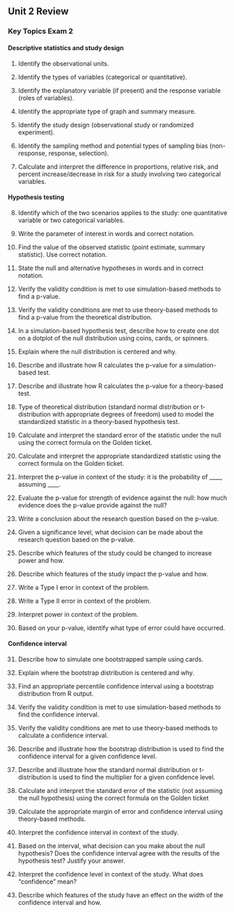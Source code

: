## Unit 2 Review

### Key Topics Exam 2

#### Descriptive statistics and study design {-}

1.	Identify the observational units.

2.	Identify the types of variables (categorical or quantitative).

3.	Identify the explanatory variable (if present) and the response variable (roles of variables).

4.	Identify the appropriate type of graph and summary measure.

5.	Identify the study design (observational study or randomized experiment).

6.	Identify the sampling method and potential types of sampling bias (non-response, response, selection).

7.	Calculate and interpret the difference in proportions, relative risk, and percent increase/decrease in risk for a study involving two categorical variables.

#### Hypothesis testing {-}

8.	Identify which of the two scenarios applies to the study: one quantitative variable or two categorical variables.

9.	Write the parameter of interest in words and correct notation.

10.	Find the value of the observed statistic (point estimate, summary statistic). Use correct notation.

11.	State the null and alternative hypotheses in words and in correct notation.

12.	Verify the validity condition is met to use simulation-based methods to find a p-value.

13.	Verify the validity conditions are met to use theory-based methods to find a p-value from the theoretical distribution.

14.	In a simulation-based hypothesis test, describe how to create one dot on a dotplot of the null distribution using coins, cards, or spinners. 

15.	Explain where the null distribution is centered and why.

16.	Describe and illustrate how R calculates the p-value for a simulation-based test.

17.	Describe and illustrate how R calculates the p-value for a theory-based test.

18.	Type of theoretical distribution (standard normal distribution or t-distribution with appropriate degrees of freedom) used to model the standardized statistic in a theory-based hypothesis test.

19.	Calculate and interpret the standard error of the statistic under the null using the correct formula on the Golden ticket.

20.	Calculate and interpret the appropriate standardized statistic using the correct formula on the Golden ticket.

21.	Interpret the p-value in context of the study: it is the probability of ____, assuming ____.

22.	Evaluate the p-value for strength of evidence against the null: how much evidence does the p-value provide against the null?

23.	Write a conclusion about the research question based on the p-value.

24.	Given a significance level, what decision can be made about the research question based on the p-value.

25.	Describe which features of the study could be changed to increase power and how.

26.	Describe which features of the study impact the p-value and how.

27.	Write a Type I error in context of the problem.

28.	Write a Type II error in context of the problem.

29.	Interpret power in context of the problem.

30.	Based on your p-value, identify what type of error could have occurred.

#### Confidence interval {-}

31.	Describe how to simulate one bootstrapped sample using cards.

32.	Explain where the bootstrap distribution is centered and why.

33.	Find an appropriate percentile confidence interval using a bootstrap distribution from R output.

34.	Verify the validity condition is met to use simulation-based methods to find the confidence interval.

35.	Verify the validity conditions are met to use theory-based methods to calculate a confidence interval.

36.	Describe and illustrate how the bootstrap distribution is used to find the confidence interval for a given confidence level.

37.	Describe and illustrate how the standard normal distribution or t-distribution is used to find the multiplier for a given confidence level.

38.	Calculate and interpret the standard error of the statistic (not assuming the null hypothesis) using the correct formula on the Golden ticket

39.	Calculate the appropriate margin of error and confidence interval using theory-based methods.

40.	Interpret the confidence interval in context of the study.

41.	Based on the interval, what decision can you make about the null hypothesis?  Does the confidence interval agree with the results of the hypothesis test?  Justify your answer.

42.	Interpret the confidence level in context of the study.  What does “confidence” mean?

43.	Describe which features of the study have an effect on the width of the confidence interval and how.

\newpage

